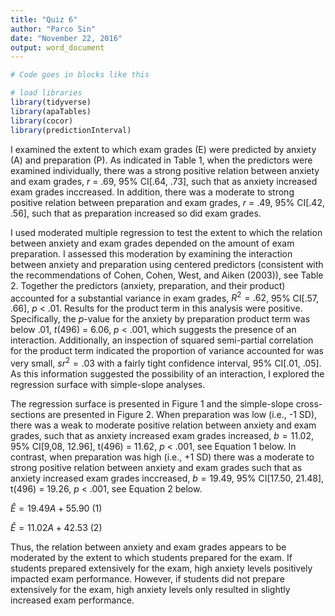 ```yaml
---
title: "Quiz 6"
author: "Parco Sin"
date: "November 22, 2016"
output: word_document
---
```


```r
# Code goes in blocks like this

# load libraries
library(tidyverse)
library(apaTables)
library(cocor)
library(predictionInterval)
```



I examined the extent to which exam grades (E) were predicted by anxiety (A) and preparation (P). As indicated in Table 1, when the predictors were examined individually, there was a strong positive relation between anxiety and exam grades, *r* = .69, 95% CI[.64, .73], such that as anxiety increased exam grades inccreased. In addition, there was a moderate to strong positive relation between preparation and exam grades, *r* = .49, 95% CI[.42, .56], such that as preparation increased so did exam grades.  

I used moderated multiple regression to test the extent to which the relation between anxiety and exam grades depended on the amount of exam preparation. I assessed this moderation by examining the interaction between anxiety and preparation using centered predictors (consistent  with the recommendations of Cohen, Cohen, West, and Aiken (2003)), see Table 2. Together the predictors (anxiety, preparation, and their product) accounted for a substantial variance in exam grades, $R^2 = .62$, 95% CI[.57, .66], *p* < .01. Results for the product term in this analysis were positive. Specifically, the *p*-value for the anxiety by preparation product term was below .01, *t*(496) = 6.06, *p* < .001, which suggests the presence of an interaction. Additionally, an inspection of squared semi-partial correlation for the product term indicated the proportion of variance accounted for was very small, $sr^2=.03$ with a fairly tight confidence interval, 95% CI[.01, .05]. As this information suggested the possibility of an interaction, I explored the regression surface with simple-slope analyses.

The regression surface is presented in Figure 1 and the simple-slope cross-sections are presented in Figure 2. When preparation was low (i.e., -1 SD), there was a weak to moderate positive relation between anxiety and exam grades, such that as anxiety increased exam grades increased, $b = 11.02$, 95% CI[9,08, 12.96], t(496) = 11.62, *p* < .001, see Equation 1 below. In contrast, when preparation was high (i.e., +1 SD) there was a moderate to strong positive relation between anxiety and exam grades such that as anxiety increased exam grades inccreased, $b = 19.49$, 95% CI[17.50, 21.48], t(496) = 19.26, *p* < .001, see Equation 2 below.


$\hat{E}= 19.49A + 55.90$  (1)

$\hat{E}= 11.02A + 42.53$  (2)

Thus, the relation between anxiety and exam grades appears to be moderated by the extent to which students prepared for the exam. If students prepared extensively for the exam, high anxiety levels positively impacted exam performance. However, if students did not prepare extensively for the exam, high anxiety levels only resulted in slightly increased exam performance.

